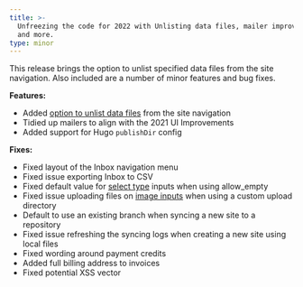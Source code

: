 ```yaml
---
title: >-
  Unfreezing the code for 2022 with Unlisting data files, mailer improvements
  and more.
type: minor
---
```

This release brings the option to unlist specified data files from the site navigation. Also included are a number of minor features and bug fixes.

**Features:**

* Added [option to unlist data files](/documentation/articles/unlisting-files-in-a-collection) from the site navigation
* Tidied up mailers to align with the 2021 UI Improvements
* Added support for Hugo `publishDir` config

**Fixes:**

* Fixed layout of the Inbox navigation menu
* Fixed issue exporting Inbox to CSV
* Fixed default value for [select type](/documentation/articles/configure-your-select-and-multiselect-inputs/#select) inputs when using allow\_empty
* Fixed issue uploading files on [image inputs](/documentation/articles/configure-your-file-inputs/#image) when using a custom upload directory
* Default to use an existing branch when syncing a new site to a repository
* Fixed issue refreshing the syncing logs when creating a new site using local files
* Fixed wording around payment credits
* Added full billing address to invoices
* Fixed potential XSS vector
